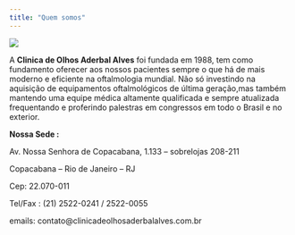```yaml
---
title: "Quem somos"
---
```


![](logop.png)

A **Clinica de Olhos Aderbal Alves** foi fundada em 1988, tem como fundamento oferecer aos nossos pacientes sempre o que há de mais moderno e eficiente na oftalmologia mundial. Não só investindo na aquisição de equipamentos oftalmológicos de última geração,mas também mantendo uma equipe médica altamente qualificada e sempre atualizada frequentando e proferindo palestras em congressos em todo o Brasil e no exterior.

**Nossa Sede :**

Av. Nossa Senhora de Copacabana, 1.133 – sobrelojas 208-211

Copacabana – Rio de Janeiro – RJ

Cep: 22.070-011

Tel/Fax : (21) 2522-0241 / 2522-0055

emails: contato\@clinicadeolhosaderbalalves.com.br
